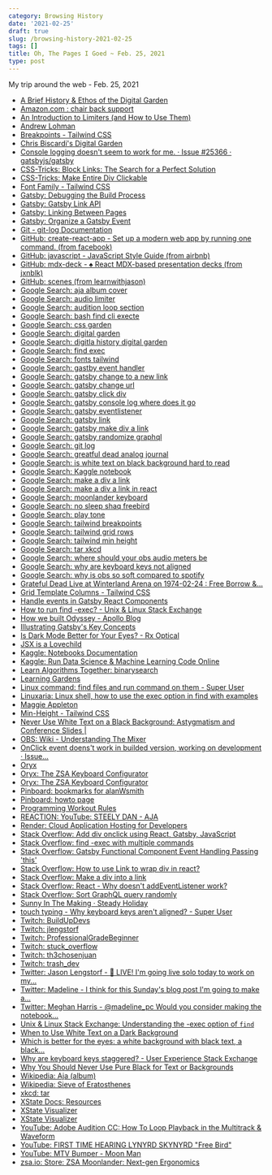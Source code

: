 ```yaml
---
category: Browsing History
date: '2021-02-25'
draft: true
slug: /browsing-history-2021-02-25
tags: []
title: Oh, The Pages I Goed ~ Feb. 25, 2021
type: post
---
```



My trip around the web - Feb. 25, 2021

- [A Brief History & Ethos of the Digital Garden](https://maggieappleton.com/garden-history)
- [Amazon.com : chair back support](https://www.amazon.com/s?k=chair+back+support&crid=7HSEIXB7NGQ8&sprefix=chair+back+%2Caps%2C187&ref=nb_sb_ss_ts-doa-p_1_11)
- [An Introduction to Limiters (and How to Use Them)](https://www.izotope.com/en/learn/an-introduction-to-limiters-and-how-to-use-them.html)
- [Andrew Lohman](http://www.andrewlohman.com/)
- [Breakpoints - Tailwind CSS](https://tailwindcss.com/docs/breakpoints)
- [Chris Biscardi's Digital Garden](https://www.christopherbiscardi.com/)
- [Console logging doesn't seem to work for me. · Issue #25366 · gatsbyjs/gatsby](https://github.com/gatsbyjs/gatsby/issues/25366)
- [CSS-Tricks: Block Links: The Search for a Perfect Solution](https://css-tricks.com/block-links-the-search-for-a-perfect-solution/#method-4-sprinkle-javascript-on-the-second-method)
- [CSS-Tricks: Make Entire Div Clickable](https://css-tricks.com/snippets/jquery/make-entire-div-clickable/)
- [Font Family - Tailwind CSS](https://tailwindcss.com/docs/font-family)
- [Gatsby: Debugging the Build Process](https://www.gatsbyjs.com/docs/debugging-the-build-process/)
- [Gatsby: Gatsby Link API](https://www.gatsbyjs.com/docs/reference/built-in-components/gatsby-link/)
- [Gatsby: Linking Between Pages](https://www.gatsbyjs.com/docs/linking-between-pages/)
- [Gatsby: Organize a Gatsby Event](https://www.gatsbyjs.com/contributing/organize-a-gatsby-event/)
- [Git - git-log Documentation](https://git-scm.com/docs/git-log)
- [GitHub: create-react-app - Set up a modern web app by running one command. (from facebook)](https://github.com/facebook/create-react-app)
- [GitHub: javascript - JavaScript Style Guide (from airbnb)](https://github.com/airbnb/javascript#functions--declarations)
- [GitHub: mdx-deck - ♠️ React MDX-based presentation decks (from jxnblk)](https://github.com/jxnblk/mdx-deck)
- [GitHub: scenes (from learnwithjason)](https://github.com/learnwithjason/scenes/)
- [Google Search: aja album cover](https://www.google.com/search?q=aja+album+cover&newwindow=1&client=safari&rls=en&tbm=isch&source=iu&ictx=1&fir=4VLwzH8ryB-nqM%252CBV1kBAFWmrT7uM%252C_&vet=1&usg=AI4_-kSu4g3BZrlRkeTrYjCCHjChe4E-Kg&sa=X&ved=2ahUKEwjZzr__yoXvAhUvQjABHclmBgAQ9QF6BAgSEAE&biw=1280&bih=689#imgrc=4VLwzH8ryB-nqM)
- [Google Search: audio limiter](https://www.google.com/search?client=safari&rls=en&q=audio+limiter&ie=UTF-8&oe=UTF-8)
- [Google Search: audition loop section](https://www.google.com/search?newwindow=1&client=safari&rls=en&ei=fj44YIn3J7mRwbkP6c29sAo&q=audition+loop+section&oq=audition+loop+section&gs_lcp=Cgdnd3Mtd2l6EAMyBAgAEA0yCAgAEA0QBRAeOgcIABBHELADOgIIADoGCAAQFhAeOgUIIRCgAVCQMVjoPWCvQ2gBcAJ4AIABmwGIAZsGkgEDOC4xmAEAoAEBqgEHZ3dzLXdpesgBCMABAQ&sclient=gws-wiz&ved=0ahUKEwiJruC8o4bvAhW5SDABHelmD6YQ4dUDCAw&uact=5)
- [Google Search: bash find cli execte](https://www.google.com/search?client=safari&rls=en&q=bash+find+cli+execte&ie=UTF-8&oe=UTF-8)
- [Google Search: css garden](https://www.google.com/search?client=safari&rls=en&q=css+garden&ie=UTF-8&oe=UTF-8)
- [Google Search: digital garden](https://www.google.com/search?client=safari&rls=en&q=digital+garden&ie=UTF-8&oe=UTF-8)
- [Google Search: digitla history digital garden](https://www.google.com/search?client=safari&rls=en&q=digitla+history+digital+garden&ie=UTF-8&oe=UTF-8)
- [Google Search: find exec](https://www.google.com/search?client=safari&rls=en&q=find+exec&ie=UTF-8&oe=UTF-8)
- [Google Search: fonts tailwind](https://www.google.com/search?client=safari&rls=en&q=fonts+tailwind&ie=UTF-8&oe=UTF-8)
- [Google Search: gastby event handler](https://www.google.com/search?client=safari&rls=en&q=gastby+event+handler&ie=UTF-8&oe=UTF-8)
- [Google Search: gatsby change to a new link](https://www.google.com/search?client=safari&rls=en&q=gatsby+change+to+a+new+link&ie=UTF-8&oe=UTF-8)
- [Google Search: gatsby change url](https://www.google.com/search?client=safari&rls=en&q=gatsby+change+url&ie=UTF-8&oe=UTF-8)
- [Google Search: gatsby click div](https://www.google.com/search?client=safari&rls=en&q=gatsby+click+div&ie=UTF-8&oe=UTF-8)
- [Google Search: gatsby console log where does it go](https://www.google.com/search?newwindow=1&client=safari&rls=en&ei=2xQ3YMaCIs_V5gLWoZ2QBg&q=gatsby+console+log+where+does+it+go&oq=gatsby+console+log+where+does+it+go&gs_lcp=Cgdnd3Mtd2l6EAMyBQghEKsCOgcIABBHELADOgIIADoGCAAQFhAeOgUIIRCgAToHCCEQChCgAToICCEQFhAdEB5QgRlY1Spgxy5oAXACeACAAZ0CiAGcFZIBBjMuMTEuM5gBAKABAaoBB2d3cy13aXrIAQjAAQE&sclient=gws-wiz&ved=0ahUKEwiG3IzQh4TvAhXPqlkKHdZQB2IQ4dUDCAw&uact=5)
- [Google Search: gatsby eventlistener](https://www.google.com/search?client=safari&rls=en&q=gatsby+eventlistener&ie=UTF-8&oe=UTF-8)
- [Google Search: gatsby link](https://www.google.com/search?client=safari&rls=en&q=gatsby+link&ie=UTF-8&oe=UTF-8)
- [Google Search: gatsby make div a link](https://www.google.com/search?client=safari&rls=en&q=gatsby+make+div+a+link&ie=UTF-8&oe=UTF-8)
- [Google Search: gatsby randomize graphql](https://www.google.com/search?client=safari&rls=en&q=gatsby+randomize+graphql&ie=UTF-8&oe=UTF-8)
- [Google Search: git log](https://www.google.com/search?client=safari&rls=en&q=git+log&ie=UTF-8&oe=UTF-8)
- [Google Search: greatful dead analog journal](https://www.google.com/search?newwindow=1&client=safari&rls=en&ei=LNE3YNqWOKmQwbkPnrmf-AQ&q=greatful+dead+analog+journal&oq=greatful+dead+analog+journal&gs_lcp=Cgdnd3Mtd2l6EAMyBwghEAoQoAEyBwghEAoQoAE6BwgAEEcQsAM6CAghEBYQHRAeUMJKWOlQYINWaAJwAXgAgAGSAYgBjQaSAQM2LjKYAQCgAQGqAQdnd3Mtd2l6yAEIwAEB&sclient=gws-wiz&ved=0ahUKEwja3I6cu4XvAhUpSDABHZ7cB08Q4dUDCAw&uact=5)
- [Google Search: is white text on black background hard to read](https://www.google.com/search?client=safari&rls=en&q=is+white+text+on+black+background+hard+to+read&ie=UTF-8&oe=UTF-8)
- [Google Search: Kaggle notebook](https://www.google.com/search?client=safari&rls=en&q=Kaggle+notebook&ie=UTF-8&oe=UTF-8)
- [Google Search: make a div a link](https://www.google.com/search?client=safari&rls=en&q=make+a+div+a+link&ie=UTF-8&oe=UTF-8)
- [Google Search: make a div a link in react](https://www.google.com/search?newwindow=1&client=safari&rls=en&ei=NEs4YNzmFYeUwbkPp5Ay&q=make+a+div+a+link+in+react&oq=make+a+div+a+link+in+react&gs_lcp=Cgdnd3Mtd2l6EAMyBggAEBYQHjoHCAAQRxCwAzoCCAA6CAghEBYQHRAeOgcIIRAKEKABOgUIIRCgAVDw3YoBWKaGiwFgqYqLAWgNcAJ4AIAB2gGIAdYNkgEGMTguMS4xmAEAoAEBqgEHZ3dzLXdpesgBCMABAQ&sclient=gws-wiz&ved=0ahUKEwjc0J7Mr4bvAhUHSjABHSeIDAAQ4dUDCAw&uact=5)
- [Google Search: moonlander keyboard](https://www.google.com/search?client=safari&rls=en&q=moonlander+keyboard&ie=UTF-8&oe=UTF-8)
- [Google Search: no sleep shaq freebird](https://www.google.com/search?newwindow=1&client=safari&rls=en&ei=_OM3YMqkCpSEwbkPtLKZiAs&q=no+sleep+shaq+freebird&oq=no+sleep+shaq+freebird&gs_lcp=Cgdnd3Mtd2l6EAMyBQghEKABOgcIABBHELADOgcIIRAKEKABOgIIADoGCAAQFhAeOgUIABCGAzoFCCEQqwI6CAghEBYQHRAeUOMZWOQ4YMc8aAJwAngAgAF7iAH4CJIBBDEyLjKYAQCgAQGqAQdnd3Mtd2l6yAEIwAEB&sclient=gws-wiz&ved=0ahUKEwjKkpqUzYXvAhUUQjABHTRZBrEQ4dUDCAw&uact=5)
- [Google Search: play tone](https://www.google.com/search?client=safari&rls=en&q=play+tone&ie=UTF-8&oe=UTF-8)
- [Google Search: tailwind breakpoints](https://www.google.com/search?client=safari&rls=en&q=tailwind+breakpoints&ie=UTF-8&oe=UTF-8)
- [Google Search: tailwind grid rows](https://www.google.com/search?client=safari&rls=en&q=tailwind+grid+rows&ie=UTF-8&oe=UTF-8)
- [Google Search: tailwind min height](https://www.google.com/search?client=safari&rls=en&q=tailwind+min+height&ie=UTF-8&oe=UTF-8)
- [Google Search: tar xkcd](https://www.google.com/search?client=safari&rls=en&q=tar+xkcd&ie=UTF-8&oe=UTF-8)
- [Google Search: where should your obs audio meters be](https://www.google.com/search?client=safari&rls=en&q=where+should+your+obs+audio+meters+be&ie=UTF-8&oe=UTF-8)
- [Google Search: why are keyboard keys not aligned](https://www.google.com/search?client=safari&rls=en&q=why+are+keyboard+keys+not+aligned&ie=UTF-8&oe=UTF-8)
- [Google Search: why is obs so soft compared to spotify](https://www.google.com/search?client=safari&rls=en&q=why+is+obs+so+soft+compared+to+spotify&ie=UTF-8&oe=UTF-8)
- [Grateful Dead Live at Winterland Arena on 1974-02-24 : Free Borrow &...](https://archive.org/details/gd74-02-24.sbd.windsor.199.sbefail.shnf/GD_022474_D4_T07.shn)
- [Grid Template Columns - Tailwind CSS](https://tailwindcss.com/docs/grid-template-columns)
- [Handle events in Gatsby React Components](https://www.typefloundry.com/handle-events-in-react-components.html)
- [How to run find -exec? - Unix & Linux Stack Exchange](https://unix.stackexchange.com/questions/12902/how-to-run-find-exec)
- [How we built Odyssey - Apollo Blog](https://www.apollographql.com/blog/how-we-built-odyssey/)
- [Illustrating Gatsby's Key Concepts](https://maggieappleton.com/illustrated-gatsby)
- [Is Dark Mode Better for Your Eyes? - Rx Optical](https://rxoptical.com/eye-health/is-dark-mode-better-for-your-eyes/)
- [JSX is a Lovechild](https://maggieappleton.com/jsx)
- [Kaggle: Notebooks Documentation](https://www.kaggle.com/docs/notebooks)
- [Kaggle: Run Data Science & Machine Learning Code Online](https://www.kaggle.com/notebooks)
- [Learn Algorithms Together: binarysearch](https://binarysearch.com/)
- [Learning Gardens](http://learning-gardens.co/)
- [Linux command: find files and run command on them - Super User](https://superuser.com/questions/566198/linux-command-find-files-and-run-command-on-them)
- [Linuxaria: Linux shell, how to use the exec option in find with examples](https://linuxaria.com/howto/linux-shell-how-to-use-the-exec-option-in-find-with-examples)
- [Maggie Appleton](https://maggieappleton.com/garden/)
- [Min-Height - Tailwind CSS](https://tailwindcss.com/docs/min-height)
- [Never Use White Text on a Black Background: Astygmatism and Conference Slides |](https://jessicaotis.com/academia/never-use-white-text-on-a-black-background-astygmatism-and-conference-slides/)
- [OBS: Wiki - Understanding The Mixer](https://obsproject.com/wiki/Understanding-The-Mixer)
- [OnClick event doens't work in builded version, working on development · Issue...](https://github.com/gatsbyjs/gatsby/issues/22849)
- [Oryx](https://configure.ergodox-ez.com/moonlander/layouts/APODe/latest/2)
- [Oryx: The ZSA Keyboard Configurator](https://configure.ergodox-ez.com/moonlander/layouts/APODe/latest/0/67/keys)
- [Oryx: The ZSA Keyboard Configurator](https://configure.ergodox-ez.com/moonlander/layouts/APODe/latest/0)
- [Pinboard: bookmarks for alanWsmith](https://pinboard.in/u:alanWsmith)
- [Pinboard: howto page](https://pinboard.in/howto/)
- [Programming Workout Rules](https://kowodo.github.io/ProgrammingWorkout.html)
- [REACTION: YouTube: STEELY DAN - AJA](https://www.youtube.com/watch?v=dFtdAe1rm7k)
- [Render: Cloud Application Hosting for Developers](https://render.com/)
- [Stack Overflow: Add div onclick using React, Gatsby, JavaScript](https://stackoverflow.com/questions/62378267/add-div-onclick-using-react-gatsby-javascript)
- [Stack Overflow: find -exec with multiple commands](https://stackoverflow.com/questions/5119946/find-exec-with-multiple-commands)
- [Stack Overflow: Gatsby Functional Component Event Handling Passing 'this'](https://stackoverflow.com/questions/55929748/gatsby-functional-component-event-handling-passing-this)
- [Stack Overflow: How to use Link to wrap div in react?](https://stackoverflow.com/questions/43222130/how-to-use-link-to-wrap-div-in-react)
- [Stack Overflow: Make a div into a link](https://stackoverflow.com/questions/796087/make-a-div-into-a-link)
- [Stack Overflow: React - Why doesn't addEventListener work?](https://stackoverflow.com/questions/57514466/react-why-doesnt-addeventlistener-work)
- [Stack Overflow: Sort GraphQL query randomly](https://stackoverflow.com/questions/53137317/sort-graphql-query-randomly)
- [Sunny In The Making · Steady Holiday](https://open.spotify.com/album/1FmmH1V9e4xmdyXBWPAYhC?highlight=spotify:track:4pjsTwmc2J5U9iP0IT0CJD)
- [touch typing - Why keyboard keys aren't aligned? - Super User](https://superuser.com/questions/1201429/why-keyboard-keys-arent-aligned)
- [Twitch: BuildUpDevs](https://www.twitch.tv/buildupdevs?referrer=raid)
- [Twitch: jlengstorf](https://www.twitch.tv/jlengstorf)
- [Twitch: ProfessionalGradeBeginner](https://www.twitch.tv/professionalgradebeginner)
- [Twitch: stuck_overflow](https://www.twitch.tv/stuck_overflow)
- [Twitch: th3chosenjuan](https://www.twitch.tv/th3chosenjuan?referrer=raid)
- [Twitch: trash_dev](https://www.twitch.tv/trash_dev?referrer=raid)
- [Twitter: Jason Lengstorf - 🔴 LIVE! I'm going live solo today to work on my...](https://twitter.com/jlengstorf/status/1364991160096231425)
- [Twitter: Madeline - I think for this Sunday's blog post I'm going to make a...](https://twitter.com/madeline_pc/status/1365027467749130245)
- [Twitter: Meghan Harris - @madeline_pc Would you consider making the notebook...](https://twitter.com/meghansharris/status/1365030986971553793)
- [Unix & Linux Stack Exchange: Understanding the -exec option of `find`](https://unix.stackexchange.com/questions/389705/understanding-the-exec-option-of-find)
- [When to Use White Text on a Dark Background](https://uxmovement.com/content/when-to-use-white-text-on-a-dark-background/)
- [Which is better for the eyes: a white background with black text, a black...](https://www.quora.com/Which-is-better-for-the-eyes-a-white-background-with-black-text-a-black-background-with-white-text-or-sepia-mode)
- [Why are keyboard keys staggered? - User Experience Stack Exchange](https://ux.stackexchange.com/questions/40390/why-are-keyboard-keys-staggered)
- [Why You Should Never Use Pure Black for Text or Backgrounds](https://uxmovement.com/content/why-you-should-never-use-pure-black-for-text-or-backgrounds/)
- [Wikipedia: Aja (album)](https://en.wikipedia.org/wiki/Aja_(album))
- [Wikipedia: Sieve of Eratosthenes](https://en.wikipedia.org/wiki/Sieve_of_Eratosthenes)
- [xkcd: tar](https://xkcd.com/1168/)
- [XState Docs: Resources](https://xstate.js.org/docs/about/resources.html)
- [XState Visualizer](https://xstate.js.org/viz/?gist=8135f632165c4582f2c357abeda619bb)
- [XState Visualizer](https://xstate.js.org/viz/?gist=dc3982465b7e148c9f5534d4f8459b58)
- [YouTube: Adobe Audition CC: How To Loop Playback in the Multitrack & Waveform](https://www.youtube.com/watch?v=pVi2b-RvRZY)
- [YouTube: FIRST TIME HEARING LYNYRD SKYNYRD "Free Bird"](https://www.youtube.com/watch?v=VGTaA6d3BXQ)
- [YouTube: MTV Bumper - Moon Man](https://www.youtube.com/watch?v=XqPBUrXgrTw)
- [zsa.io: Store: ZSA Moonlander: Next-gen Ergonomics](https://www.zsa.io/moonlander/)
